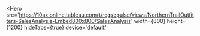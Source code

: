 
<Hero
  src='https://10ax.online.tableau.com/t/rcgsepulse/views/NorthernTrailOutfitters-SalesAnalysis-Embed800x800/SalesAnalysis'
  width={800}
  height={1200}
  hideTabs={true}
  device='default'
>

</Hero>

